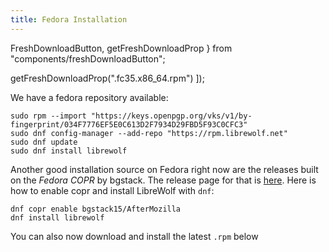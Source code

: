 ```yaml
---
title: Fedora Installation
---
```


  FreshDownloadButton,
  getFreshDownloadProp
} from "components/freshDownloadButton";

  getFreshDownloadProp(".fc35.x86_64.rpm")
]);

<InstallationHeader />

We have a fedora repository available:

```
sudo rpm --import "https://keys.openpgp.org/vks/v1/by-fingerprint/034F7776EF5E0C613D2F7934D29FBD5F93C0CFC3"
sudo dnf config-manager --add-repo "https://rpm.librewolf.net"
sudo dnf update
sudo dnf install librewolf
```

Another good installation source on Fedora right now are the releases built on
the _Fedora COPR_ by bgstack. The release page for that is
[here](https://copr.fedorainfracloud.org/coprs/bgstack15/AfterMozilla/). Here is
how to enable copr and install LibreWolf with `dnf`:

```
dnf copr enable bgstack15/AfterMozilla
dnf install librewolf
```

You can also now download and install the latest `.rpm` below

<FreshDownloadButton endsWith=".fc35.x86_64.rpm" />
